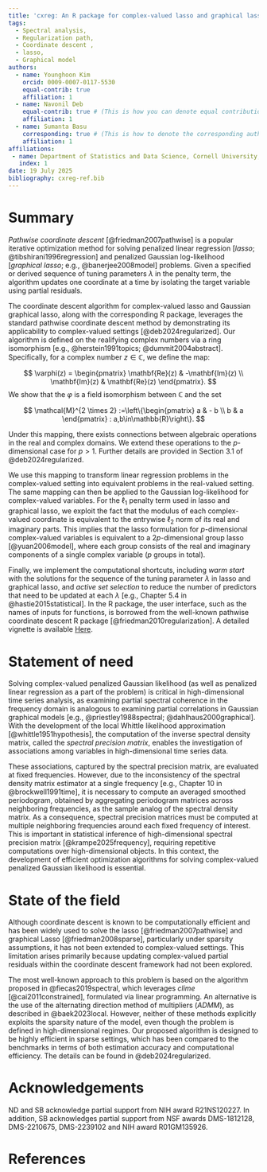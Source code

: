 ---
title: 'cxreg: An R package for complex-valued lasso and graphical lasso'
tags:
  - Spectral analysis,
  - Regularization path,
  - Coordinate descent ,
  - lasso, 
  - Graphical model
authors:
  - name: Younghoon Kim
    orcid: 0009-0007-0117-5530
    equal-contrib: true
    affiliation: 1
  - name: Navonil Deb
    equal-contrib: true # (This is how you can denote equal contributions between multiple authors)
    affiliation: 1
  - name: Sumanta Basu
    corresponding: true # (This is how to denote the corresponding author)
    affiliation: 1
affiliations:
 - name: Department of Statistics and Data Science, Cornell University, United States
   index: 1
date: 19 July 2025
bibliography: cxreg-ref.bib
---

# Summary

*Pathwise coordinate descent* [@friedman2007pathwise] is a popular iterative optimization method for solving penalized linear regression [*lasso*; @tibshirani1996regression] and penalized Gaussian log-likelihood [*graphical lasso*; e.g., @banerjee2008model] problems. Given a specified or derived sequence of tuning parameters $\lambda$ in the penalty term, the algorithm updates one coordinate at a time by isolating the target variable using partial residuals.

The coordinate descent algorithm for complex-valued lasso and Gaussian graphical lasso, along with the corresponding \texttt{cxreg} R package, leverages the standard pathwise coordinate descent method by demonstrating its applicability to complex-valued settings [@deb2024regularized]. Our algorithm is defined on the realifying complex numbers via a ring isomorphism [e.g., @herstein1991topics; @dummit2004abstract]. Specifically, for a complex number $z\in\mathbb{C}$, we define the map:

$$
\varphi(z) = \begin{pmatrix}
\mathbf{Re}(z) & -\mathbf{Im}(z) \\
\mathbf{Im}(z) & \mathbf{Re}(z)
\end{pmatrix}.
$$
We show that the $\varphi$ is a field isomorphism between $\mathbb{C}$ and the set

$$
\mathcal{M}^{2 \times 2} :=\left\{\begin{pmatrix} 
a & - b \\ b & a
\end{pmatrix} : a,b\in\mathbb{R}\right\}.
$$

Under this mapping, there exists connections between algebraic operations in the real and complex domains. We extend these operations to the $p$-dimensional case for $p>1$. Further details are provided in Section 3.1 of @deb2024regularized.

We use this mapping to transform linear regression problems in the complex-valued setting into equivalent problems in the real-valued setting. The same mapping can then be applied to the Gaussian log-likelihood for complex-valued variables. For the $\ell_1$  penalty term used in lasso and graphical lasso, we exploit the fact that the modulus of each complex-valued coordinate is equivalent to the entrywise $\ell_2$ norm of its real and imaginary parts. This implies that the lasso formulation for $p$-dimensional complex-valued variables is equivalent to a $2p$-dimensional group lasso [@yuan2006model], where each group consists of the real and imaginary components of a single complex variable ($p$ groups in total).


Finally, we implement the computational shortcuts, including *warm start* with the solutions for the sequence of the tuning parameter $\lambda$ in lasso and graphical lasso, and *active set selection* to reduce the number of predictors that need to be updated at each $\lambda$ [e.g., Chapter 5.4 in @hastie2015statistical]. In the R package, the user interface, such as the names of inputs for functions, is borrowed from the well-known pathwise coordinate descent R package \texttt{glmnet} [@friedman2010regularization]. A detailed vignette is available [Here](https://github.com/yk748/cxreg/blob/main/vignettes/cxreg.pdf).


# Statement of need

Solving complex-valued penalized Gaussian likelihood (as well as penalized linear regression as a part of the problem) is critical in high-dimensional time series analysis, as examining partial spectral coherence in the frequency domain is analogous to examining partial correlations in Gaussian graphical models [e.g., @priestley1988spectral; @dahlhaus2000graphical]. With the development of the local Whittle likelihood approximation [@whittle1951hypothesis], the computation of the inverse spectral density matrix, called the *spectral precision matrix*, enables the investigation of associations among variables in high-dimensional time series data.

These associations, captured by the spectral precision matrix, are evaluated at fixed frequencies. However, due to the inconsistency of the spectral density matrix estimator at a single frequency [e.g., Chapter 10 in @brockwell1991time], it is necessary to compute an averaged smoothed periodogram, obtained by aggregating periodogram matrices across neighboring frequencies, as the sample analog of the spectral density matrix. As a consequence, spectral precision matrices must be computed at multiple neighboring frequencies around each fixed frequency of interest. This is important in statistical inference of high-dimensional spectral precision matrix [@krampe2025frequency], requiring repetitive computations over high-dimensional objects. In this context, the development of efficient optimization algorithms for solving complex-valued penalized Gaussian likelihood is essential.


# State of the field

Although coordinate descent is known to be computationally efficient and has been widely used to solve the lasso [@friedman2007pathwise] and graphical Lasso [@friedman2008sparse], particularly under sparsity assumptions, it has not been extended to complex-valued settings. This limitation arises primarily because updating complex-valued partial residuals within the coordinate descent framework had not been explored.

The most well-known approach to this problem is based on the algorithm proposed in @fiecas2019spectral, which leverages *clime*  [@cai2011constrained], formulated via linear programming. An alternative is the use of the alternating direction method of multipliers (*ADMM*), as described in @baek2023local. However, neither of these methods explicitly exploits the sparsity nature of the model, even though the problem is defined in high-dimensional regimes. Our proposed algorithm is designed to be highly efficient in sparse settings, which has been compared to the benchmarks in terms of both estimation accuracy and computational efficiency. The details can be found in @deb2024regularized.


# Acknowledgements

ND and SB acknowledge partial support from NIH award R21NS120227. In addition, SB acknowledges partial support from NSF awards DMS-1812128, DMS-2210675, DMS-2239102 and NIH award R01GM135926.

# References

